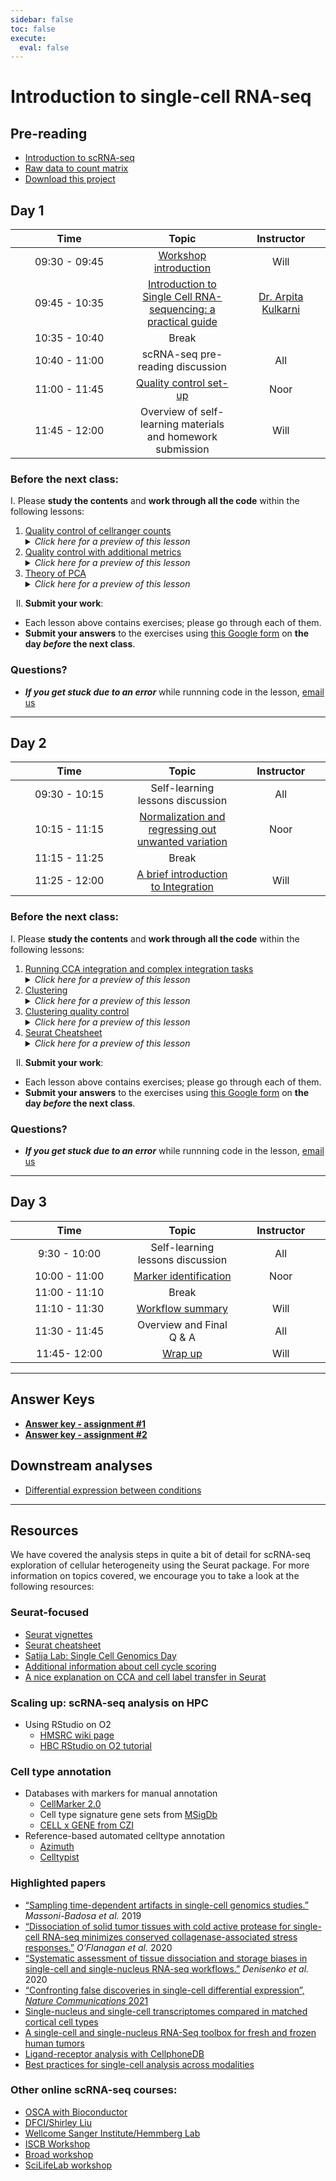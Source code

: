 ```yaml
---
sidebar: false
toc: false
execute: 
  eval: false
---
```


# Introduction to single-cell RNA-seq

## Pre-reading

* [Introduction to scRNA-seq](01_intro_to_scRNA-seq.qmd)
* [Raw data to count matrix](02_SC_generation_of_count_matrix.qmd)
* [Download this project](https://www.dropbox.com/s/vop78wq76h02a2f/single_cell_rnaseq.zip?dl=1)

## Day 1

| Time |  Topic  | Instructor |
|:-----------:|:----------:|:--------:|
| 09:30 - 09:45 | [Workshop introduction](slides/workshop_intro_slides.pdf) | Will |
| 09:45 - 10:35| [Introduction to Single Cell RNA-sequencing: a practical guide](slides/072624_Chan_scRNAseq_workshop_Arpita_Kulkarni.pdf) | [Dr. Arpita Kulkarni](https://singlecellcore.hms.harvard.edu/people/arpita-kulkarni-phd) |
| 10:35 - 10:40 | Break |
| 10:40 - 11:00 | scRNA-seq pre-reading discussion | All |
| 11:00 - 11:45 | [Quality control set-up](03_SC_quality_control-setup.qmd) | Noor |
| 11:45 - 12:00 | Overview of self-learning materials and homework submission | Will |


### Before the next class:

I. Please **study the contents** and **work through all the code** within the following lessons:
 
   1. [Quality control of cellranger counts](../lessons/04_cellranger_QC.md)
      <details>
       <summary><i>Click here for a preview of this lesson</i></summary>
       <br>Before you start any analysis, it’s important to know whether or not you have good quality cells. At these early stages you can flag or remove samples that could produce erroneous results downstream. <br><br>In this lesson you will:<br>
             - Discuss the outputs of cellranger and how to run it <br>
             - Review web summary HTML report<br>
             - Create plots from metrics_summary.csv file <br><br>
        </details>

 2.  [Quality control with additional metrics](../lessons/04_SC_quality_control.md)
      <details>
       <summary><i>Click here for a preview of this lesson</i></summary>
         <br>In addition to the QC generated by cellranger, we can also compute some of our own metrics based on the raw data we have loaded into our Seurat object. <br><br>In this lesson you will:<br>
             - Compute essential QC metrics for each sample<br>
             - Create plots to visualize metrics across cells per sample<br>
             - Critically evaluate each plot and learn what each QC metric means<br><br>
        </details>
     
   3. [Theory of PCA](../lessons/05_theory_of_PCA.md)
      <details>
       <summary><i>Click here for a preview of this lesson</i></summary>
         <br>Before we can begin the next steps of the workflow, we need to make sure you have a good understanding of Principal Components Analysis (PCA). This method will be utilized in the scRNA-seq analysis workflow, and this foundation will help you better navigate those steps and interpretation of results.<br><br>
        </details>
         

II. **Submit your work**:
   * Each lesson above contains exercises; please go through each of them.
   * **Submit your answers** to the exercises using [this Google form](https://docs.google.com/forms/d/e/1FAIpQLSf4zw37eUcuNCmHxCLikg3JENoxGWIuv5c_5pqHdYNId81Arg/viewform) on **the day *before* the next class**.
   


### Questions?
* ***If you get stuck due to an error*** while runnning code in the lesson, [email us](mailto:hbctraining@hsph.harvard.edu) 

***

## Day 2

| Time |  Topic  | Instructor |
|:-----------:|:----------:|:--------:|
| 09:30 - 10:15 | Self-learning lessons discussion | All |
| 10:15 - 11:15|  [Normalization and regressing out unwanted variation](../lessons/06_SC_SCT_normalization.md) | Noor |
| 11:15 - 11:25 | Break |
| 11:25 - 12:00| [A brief introduction to Integration](../lessons/06a_integration_cca_theory.md) | Will |

### Before the next class:
I. Please **study the contents** and **work through all the code** within the following lessons:

1. [Running CCA integration and complex integration tasks](../lessons/06b_integration_code_harmony.md)
      <details>
       <summary><i>Click here for a preview of this lesson</i></summary>
        <br>In class, we described the theory of integration and in what situations we would implement it. <br><br>In this lesson you will:<br>
             - Run the code to implement CCA integration <br>
             - Evaluate the effect of integration on the UMAP <br>
             - Learn about methods for complex integration tasks (Harmonizing samples) <br>
        </details>
   
2. [Clustering](../lessons/07_SC_clustering_cells_SCT.md)
      <details>
       <summary><i>Click here for a preview of this lesson</i></summary>
         <br>From the UMAP visualization of our data  we can see that the cells are positioned into groups. Our next task is to isolate clusters of cells that are most similar to one another based on gene expression. <br><br>In this lesson you will:<br>
             - Learn the theory behind clustering and how it is performed in Seurat<br>
             - Cluster cells and visualize them on the UMAP<br>
        </details>

3. [Clustering quality control](../lessons/08_SC_clustering_quality_control.md)
      <details>
       <summary><i>Click here for a preview of this lesson</i></summary>
         <br>After separating cells into clusters, it is crtical to evaluate whether they are biologically meaningful or not. At this point we can also decide if we need to re-cluster and/or potentialy go back to a previous QC step.
         <br><br>In this lesson you will:<br>
           - Check to see that clusters are not influenced by uninteresting sources of variation<br>
           - Check to see whether the major principal components are driving the different clusters<br>
           - Explore the cell type identities by looking at the expression for known markers across the clusters.<br>
        </details>

4. [Seurat Cheatsheet](../lessons/seurat_cheatsheet.md) 
      <details>
       <summary><i>Click here for a preview of this lesson</i></summary>
         <br>At this point, we have populated our seurat object with many different pieces of information. Knowing how to access different values will allow you to interact more efficiently with your dataset.
         <br><br>In this lesson you will:<br>
           - Explore the different parts of a seurat object.<br>
           - Use the built-in functions from the Seurat package for visualizations and grabbing data.<br>
        </details>


II. **Submit your work**:
   * Each lesson above contains exercises; please go through each of them.
   * **Submit your answers** to the exercises using [this Google form](https://docs.google.com/forms/d/e/1FAIpQLSd8-k5YwfQekQQdFuDVPhGCy-eK70CqPiUkDNYDeWSEQYBAZg/viewform?usp=sf_link) on **the day *before* the next class**.

### Questions?
* ***If you get stuck due to an error*** while runnning code in the lesson, [email us](mailto:hbctraining@hsph.harvard.edu) 


***


## Day 3

| Time |  Topic  | Instructor |
|:-----------:|:----------:|:--------:|
| 9:30 - 10:00 | Self-learning lessons discussion | All |
| 10:00 - 11:00 |[Marker identification](../lessons/09_merged_SC_marker_identification.md) | Noor |
| 11:00 - 11:10 | Break |
| 11:10 - 11:30 | [Workflow summary](../lessons/scRNAseq_workflow.md) | Will |
| 11:30 - 11:45 | Overview and Final Q & A | All |
| 11:45- 12:00 | [Wrap up](../slides/Workshop_wrapup.pdf) | Will |

***

## Answer Keys

* **[Answer key - assignment #1](../homework/Day1_exercise_answer_key.md)**
* **[Answer key - assignment #2](../homework/Day2_exercise_answer_key.R)**

## Downstream analyses

* [Differential expression between conditions](../lessons/pseudobulk_DESeq2_scrnaseq.md)

***

## Resources
We have covered the analysis steps in quite a bit of detail for scRNA-seq exploration of cellular heterogeneity using the Seurat package. For more information on topics covered, we encourage you to take a look at the following resources:

### Seurat-focused
* [Seurat vignettes](https://satijalab.org/seurat/vignettes.html)
* [Seurat cheatsheet](https://satijalab.org/seurat/essential_commands.html)
* [Satija Lab: Single Cell Genomics Day](https://satijalab.org/scgd21/)
* [Additional information about cell cycle scoring](../lessons/cell_cycle_scoring.md)
* [A nice explanation on CCA and cell label transfer in Seurat](https://divingintogeneticsandgenomics.com/post/cca-alignment/)

### Scaling up: scRNA-seq analysis on HPC  
* Using RStudio on O2
    * [HMSRC wiki page](https://harvardmed.atlassian.net/wiki/spaces/O2/pages/1623425967/RStudio+on+O2)
    * [HBC RStudio on O2 tutorial](https://hbctraining.github.io/Intro-to-Unix-QMB/lessons/R_studio_on_02.html)

### Cell type annotation
- Databases with markers for manual annotation
  - [CellMarker 2.0](http://bio-bigdata.hrbmu.edu.cn/CellMarker/)
  - Cell type signature gene sets from [MSigDb](https://www.gsea-msigdb.org/gsea/msigdb/human/genesets.jsp?collection=C8)
  - [CELL x GENE from CZI](https://cellxgene.cziscience.com/gene-expression)
- Reference-based automated celltype annotation
  - [Azimuth](https://azimuth.hubmapconsortium.org/)
  - [Celltypist](https://www.celltypist.org/)
 
   
### Highlighted papers

- ["Sampling time-dependent artifacts in single-cell genomics studies."](https://genomebiology.biomedcentral.com/articles/10.1186/s13059-020-02032-0) *Massoni-Badosa et al.* 2019
- ["Dissociation of solid tumor tissues with cold active protease for single-cell RNA-seq minimizes conserved collagenase-associated stress responses."](https://genomebiology.biomedcentral.com/articles/10.1186/s13059-019-1830-0) *O'Flanagan et al.* 2020
- ["Systematic assessment of tissue dissociation and storage biases in single-cell and single-nucleus RNA-seq workflows."](https://genomebiology.biomedcentral.com/articles/10.1186/s13059-020-02048-6) *Denisenko et al.* 2020
- ["Confronting false discoveries in single-cell differential expression", _Nature Communications_ 2021](https://www.nature.com/articles/s41467-021-25960-2)
- [Single-nucleus and single-cell transcriptomes compared in matched cortical cell types](https://www.ncbi.nlm.nih.gov/pmc/articles/PMC6306246/)
- [A single-cell and single-nucleus RNA-Seq toolbox for fresh and frozen human tumors](https://www.nature.com/articles/s41591-020-0844-1)
- [Ligand-receptor analysis with CellphoneDB](https://www.nature.com/articles/s41576-020-00292-x)
- [Best practices for single-cell analysis across modalities](https://www.nature.com/articles/s41576-023-00586-w)



### Other online scRNA-seq courses:
  - [OSCA with Bioconductor](http://bioconductor.org/books/release/OSCA/)
  - [DFCI/Shirley Liu](https://liulab-dfci.github.io/bioinfo-combio/)
  - [Wellcome Sanger Institute/Hemmberg Lab](https://www.singlecellcourse.org/)
  - [ISCB Workshop](https://github.com/SingleCellTranscriptomics)
  - [Broad workshop](https://broadinstitute.github.io/2020_scWorkshop/)
  - [SciLifeLab workshop](https://nbisweden.github.io/workshop-scRNAseq/)
